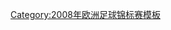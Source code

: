 {{Navbox
| name = 2008年欧洲足球锦标赛比赛场地
| titlestyle = background:#D81E05; color:#FFFFFF;
| title = [[2008年欧洲足球锦标赛|<span style="color:white">-{zh-hans:2008年欧洲足球锦标赛;zh-hk:2008年歐洲國家盃;zh-tw:2008年歐洲國家盃;}-</span>]]<span style="color:white">比赛场地</span>
|listclass = hlist
| image = 

| group1 = [[奧地利|<span style="color:#D81E05">奧地利</span>]]
| group1style = background:#FFFFFF;color:#D81E05;
| list1 =
* {{link-en|新迪禾尼球場|Tivoli Stadion Tirol}}（[[因斯布魯克]]）
* {{link-en|沃瑟西球场|Wörthersee Stadion}}（[[克拉根福]]）
* {{link-en|沃斯·塞尔岑海姆球场|Stadion Wals-Siezenheim}}（[[薩爾茨堡]]）
* [[恩斯特·哈佩尔球场]]（[[維也納]]）

| group2 = [[瑞士|<span style="color:#FFFFFF">瑞士</span>]]
| group2style = background:#D81E05;color:#FFFFFF;
| list2 =
* [[圣雅各布公园球场]]（[[巴塞爾]]）
* [[瑞士首都球場]]（[[伯尔尼]]）
* [[日内瓦体育场]]（[[日內瓦]]）
* {{link-en|列特齐格伦球场|Letzigrund Stadion}}（[[苏黎世]]）
}}<noinclude>
[[Category:2008年欧洲足球锦标赛模板]]
</noinclude>
